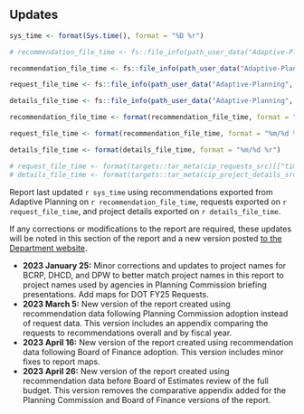 ## Updates

```r
sys_time <- format(Sys.time(), format = "%D %r")

# recommendation_file_time <- fs::file_info(path_user_data("Adaptive-Planning", "Capital_Projects_-_Six-Year_CIP_Recommendations.xlsx"))[["change_time"]]

recommendation_file_time <- fs::file_info(path_user_data("Adaptive-Planning", stage_filename))[["change_time"]]

request_file_time <- fs::file_info(path_user_data("Adaptive-Planning", "Capital_Projects_-_Six-Year_CIP_Requests.xlsx"))[["change_time"]]

details_file_time <- fs::file_info(path_user_data("Adaptive-Planning", "Capital_Projects_-_Project_Details.xlsx"))[["change_time"]]

recommendation_file_time <- format(recommendation_file_time, format = "%m/%d %r")

request_file_time <- format(recommendation_file_time, format = "%m/%d %r")

details_file_time <- format(details_file_time, format = "%m/%d %r")

# request_file_time <- format(targets::tar_meta(cip_requests_src)[["time"]], format = "%D %r")
# details_file_time <- format(targets::tar_meta(cip_project_details_src)[["time"]], format = "%m/%d %r")
```

::: {.callout-important appearance="simple" icon="true"}
Report last updated `r sys_time` using recommendations exported from Adaptive Planning on `r recommendation_file_time`, requests exported on `r request_file_time`, and project details exported on `r details_file_time`.
:::

If any corrections or modifications to the report are required, these updates will be noted in this section of the report and a new version posted [to the Department website](https://planning.baltimorecity.gov/planning-capital-improvement/maps).

-   **2023 January 25:** Minor corrections and updates to project names for BCRP, DHCD, and DPW to better match project names in this report to project names used by agencies in Planning Commission briefing presentations. Add maps for DOT FY25 Requests.
-   **2023 March 5:** New version of the report created using recommendation data following Planning Commission adoption instead of request data. This version includes an appendix comparing the requests to recommendations overall and by fiscal year.
-   **2023 April 16:** New version of the report created using recommendation data following Board of Finance adoption. This version includes minor fixes to report maps.
-   **2023 April 26:** New version of the report created using recommendation data before Board of Estimates review of the full budget. This version removes the comparative appendix added for the Planning Commission and Board of Finance versions of the report.
